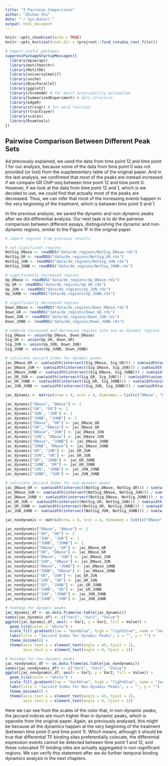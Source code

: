 ```yaml
---
title: "3_Pairwise_Comparisons"
author: "Zhihan Zhu"
date: "`r Sys.Date()`"
output: html_document
---
```


```r
knitr::opts_chunk$set(echo = TRUE)
knitr::opts_knit$set(root.dir = rprojroot::find_rstudio_root_file())
```

```r
# import useful packages
suppressPackageStartupMessages({
  library(epiwraps)
  library(motifmatchr)
  library(MotifDb)
  library(universalmotif)
  library(sechm)
  library(BiocParallel)
  library(ggplot2)
  library(chromVAR) # for motif accessibility estimation
  library(SummarizedExperiment) # data structure
  library(edgeR)
  library(stringr) # for word function
  library(rtracklayer)
  library(scales)
  library(Rsamtools)
})
```

## Pairwise Comparison Between Different Peak Sets

Ad previously explained, we used the data from time point 12 and time point 1 for our analysis, because some of the data from time point 0 was not provided (or lost) from the supplementary table of the original paper. And in the last analysis, we confirmed that most of the peaks are instead increased if we compare GR ChIP-seq between time point 12 and time point 0. However, if we look at the data from time point 12 and 1, which is we decided to use, we could find that actually most of the peaks are decreased. Thus, we can infer that most of the increasing events happen in the very beginning of the treatment, which is between time point 0 and 1.

In the previous analysis, we saved the dynamic and non-dynamic peaks after we did differential analysis. Our next task is to do the pairwise comparison between different assays, distinguishing the dynamic and non-dynamic regions, similar to the Figure 1F in the original paper.

```r
# import regions from previous results

# not significant regions
NotSig_DNase <- readRDS("data/de_regions/NotSig_DNase.rds")
NotSig_GR <- readRDS("data/de_regions/NotSig_GR.rds")
NotSig_JUN <- readRDS("data/de_regions/NotSig_JUN.rds")
NotSig_JUNB <- readRDS("data/de_regions/NotSig_JUNB.rds")

# significantly increased regions
Up_DNase <- readRDS("data/de_regions/Up_DNase.rds")
Up_GR <- readRDS("data/de_regions/Up_GR.rds")
Up_JUN <- readRDS("data/de_regions/Up_JUN.rds")
Up_JUNB <- readRDS("data/de_regions/Up_JUNB.rds")

# significantly decreased regions
Down_DNase <- readRDS("data/de_regions/Down_DNase.rds")
Down_GR <- readRDS("data/de_regions/Down_GR.rds")
Down_JUN <- readRDS("data/de_regions/Down_JUN.rds")
Down_JUNB <- readRDS("data/de_regions/Down_JUNB.rds")
```

```r
# combine increased and decreased regions into one as dynamic regions
Sig_DNase <- union(Up_DNase, Down_DNase)
Sig_GR <- union(Up_GR, Down_GR)
Sig_JUN <- union(Up_JUN, Down_JUN)
Sig_JUNB <- union(Up_JUNB, Down_JUNB)
```

```r
# calculate Jaccard Index for dynamic peaks
jac_DNase_GR <- sum(width(intersect(Sig_DNase, Sig_GR))) / sum(width(union(Sig_DNase, Sig_GR)))
jac_DNase_JUN <- sum(width(intersect(Sig_DNase, Sig_JUN))) / sum(width(union(Sig_DNase, Sig_JUN)))
jac_DNase_JUNB <- sum(width(intersect(Sig_DNase, Sig_JUNB))) / sum(width(union(Sig_DNase, Sig_JUNB)))
jac_GR_JUN <- sum(width(intersect(Sig_GR, Sig_JUN))) / sum(width(union(Sig_GR, Sig_JUN)))
jac_GR_JUNB <- sum(width(intersect(Sig_GR, Sig_JUNB))) / sum(width(union(Sig_GR, Sig_JUNB)))
jac_JUN_JUNB <- sum(width(intersect(Sig_JUN, Sig_JUNB))) / sum(width(union(Sig_JUN, Sig_JUNB)))

jac_dynamic <- matrix(nrow = 4, ncol = 4, dimnames = list(c("DNase", "GR", "JUN", "JUNB"), c("DNase", "GR", "JUN", "JUNB")))

jac_dynamic["DNase", "DNase"] <- 1
jac_dynamic["GR", "GR"] <- 1
jac_dynamic["JUN", "JUN"] <- 1
jac_dynamic["JUNB", "JUNB"] <- 1
jac_dynamic["DNase", "GR"] <- jac_DNase_GR
jac_dynamic["GR", "DNase"] <- jac_DNase_GR
jac_dynamic["DNase", "JUN"] <- jac_DNase_JUN
jac_dynamic["JUN", "DNase"] <- jac_DNase_JUN
jac_dynamic["DNase", "JUNB"] <- jac_DNase_JUNB
jac_dynamic["JUNB", "DNase"] <- jac_DNase_JUNB
jac_dynamic["GR", "JUN"] <- jac_GR_JUN
jac_dynamic["JUN", "GR"] <- jac_GR_JUN
jac_dynamic["GR", "JUNB"] <- jac_GR_JUNB
jac_dynamic["JUNB", "GR"] <- jac_GR_JUNB
jac_dynamic["JUN", "JUNB"] <- jac_JUN_JUNB
jac_dynamic["JUNB", "JUN"] <- jac_JUN_JUNB
```

```r
# calculate Jaccard Index for non-dynamic peaks
jac_DNase_GR <- sum(width(intersect(NotSig_DNase, NotSig_GR))) / sum(width(union(NotSig_DNase, NotSig_GR)))
jac_DNase_JUN <- sum(width(intersect(NotSig_DNase, NotSig_JUN))) / sum(width(union(NotSig_DNase, NotSig_JUN)))
jac_DNase_JUNB <- sum(width(intersect(NotSig_DNase, NotSig_JUNB))) / sum(width(union(NotSig_DNase, NotSig_JUNB)))
jac_GR_JUN <- sum(width(intersect(NotSig_GR, NotSig_JUN))) / sum(width(union(NotSig_GR, NotSig_JUN)))
jac_GR_JUNB <- sum(width(intersect(NotSig_GR, NotSig_JUNB))) / sum(width(union(NotSig_GR, NotSig_JUNB)))
jac_JUN_JUNB <- sum(width(intersect(NotSig_JUN, NotSig_JUNB))) / sum(width(union(NotSig_JUN, NotSig_JUNB)))

jac_nondynamic <- matrix(nrow = 4, ncol = 4, dimnames = list(c("DNase", "GR", "JUN", "JUNB"), c("DNase", "GR", "JUN", "JUNB")))

jac_nondynamic["DNase", "DNase"] <- 1
jac_nondynamic["GR", "GR"] <- 1
jac_nondynamic["JUN", "JUN"] <- 1
jac_nondynamic["JUNB", "JUNB"] <- 1
jac_nondynamic["DNase", "GR"] <- jac_DNase_GR
jac_nondynamic["GR", "DNase"] <- jac_DNase_GR
jac_nondynamic["DNase", "JUN"] <- jac_DNase_JUN
jac_nondynamic["JUN", "DNase"] <- jac_DNase_JUN
jac_nondynamic["DNase", "JUNB"] <- jac_DNase_JUNB
jac_nondynamic["JUNB", "DNase"] <- jac_DNase_JUNB
jac_nondynamic["GR", "JUN"] <- jac_GR_JUN
jac_nondynamic["JUN", "GR"] <- jac_GR_JUN
jac_nondynamic["GR", "JUNB"] <- jac_GR_JUNB
jac_nondynamic["JUNB", "GR"] <- jac_GR_JUNB
jac_nondynamic["JUN", "JUNB"] <- jac_JUN_JUNB
jac_nondynamic["JUNB", "JUN"] <- jac_JUN_JUNB
```

```r
# heatmap for dynamic peaks
jac_dynamic_df <- as.data.frame(as.table(jac_dynamic))
names(jac_dynamic_df) <- c("Var1", "Var2", "Value")
ggplot(jac_dynamic_df, aes(x = Var1, y = Var2, fill = Value)) +
  geom_tile(color = "white") +
  scale_fill_gradient(low = "darkblue", high = "lightblue", name = "Jaccard Index") +
  labs(title = "Jaccard Index for Dynamic Peaks", x = "", y = "") +
  theme_minimal() +
  theme(axis.text.x = element_text(angle = 45, hjust = 1),
        axis.text.y = element_text(angle = 0, hjust = 1))
```

```r
# heatmap for non-dynamic peaks
jac_nondynamic_df <- as.data.frame(as.table(jac_nondynamic))
names(jac_nondynamic_df) <- c("Var1", "Var2", "Value")
ggplot(jac_nondynamic_df, aes(x = Var1, y = Var2, fill = Value)) +
  geom_tile(color = "white") +
  scale_fill_gradient(low = "darkblue", high = "lightblue", name = "Jaccard Index") +
  labs(title = "Jaccard Index for Non-dynamic Peaks", x = "", y = "") +
  theme_minimal() +
  theme(axis.text.x = element_text(angle = 45, hjust = 1),
        axis.text.y = element_text(angle = 0, hjust = 1))
```

Here we can see from the scales of the color that, in non-dynamic peaks, the jaccard indices are much higher than in dynamic peaks, which is opposite from the original paper. Again, as previously analysed, this might be because all the dynamics happen at the very beginning of the treatment (between time point 0 and time point 1). Which means, although it should be true that differential TF binding sites preferentially colocate, the differential expression events cannot be detected between time point 1 and 12, and these colocated TF binding sites are actually aggregated in non-significant regions. We can verify this statement after we do further temporal binding dynamics analysis in the next chapters.
